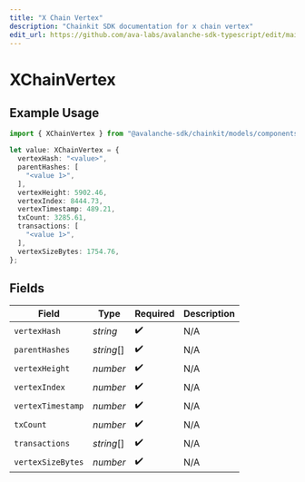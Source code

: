 ```yaml
---
title: "X Chain Vertex"
description: "Chainkit SDK documentation for x chain vertex"
edit_url: https://github.com/ava-labs/avalanche-sdk-typescript/edit/main/chainkit/docs/models/components/xchainvertex.md
---
```


# XChainVertex

## Example Usage

```typescript
import { XChainVertex } from "@avalanche-sdk/chainkit/models/components";

let value: XChainVertex = {
  vertexHash: "<value>",
  parentHashes: [
    "<value 1>",
  ],
  vertexHeight: 5902.46,
  vertexIndex: 8444.73,
  vertexTimestamp: 489.21,
  txCount: 3285.61,
  transactions: [
    "<value 1>",
  ],
  vertexSizeBytes: 1754.76,
};
```

## Fields

| Field              | Type               | Required           | Description        |
| ------------------ | ------------------ | ------------------ | ------------------ |
| `vertexHash`       | *string*           | :heavy_check_mark: | N/A                |
| `parentHashes`     | *string*[]         | :heavy_check_mark: | N/A                |
| `vertexHeight`     | *number*           | :heavy_check_mark: | N/A                |
| `vertexIndex`      | *number*           | :heavy_check_mark: | N/A                |
| `vertexTimestamp`  | *number*           | :heavy_check_mark: | N/A                |
| `txCount`          | *number*           | :heavy_check_mark: | N/A                |
| `transactions`     | *string*[]         | :heavy_check_mark: | N/A                |
| `vertexSizeBytes`  | *number*           | :heavy_check_mark: | N/A                |